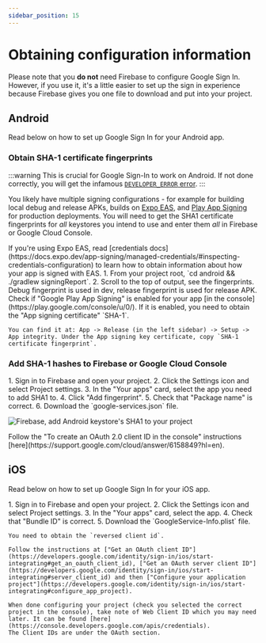 ```yaml
---
sidebar_position: 15
---
```


# Obtaining configuration information

Please note that you **do not** need Firebase to configure Google Sign In. However, if you use it, it's a little easier to set up the sign in experience because Firebase gives you one file to download and put into your project.

## Android

Read below on how to set up Google Sign In for your Android app.

### Obtain SHA-1 certificate fingerprints

:::warning
This is crucial for Google Sign-In to work on Android. If not done correctly, you will get the infamous [`DEVELOPER_ERROR` error](/docs/troubleshooting#developer_error).
:::

You likely have multiple signing configurations - for example for building local debug and release APKs, builds on [Expo EAS](https://docs.expo.dev/app-signing/managed-credentials/#inspecting-credentials-configuration), and [Play App Signing](https://support.google.com/googleplay/android-developer/answer/9842756?hl=en) for production deployments. You will need to get the SHA1 certificate fingerprints
for _all_ keystores you intend to use and enter them _all_ in Firebase or Google Cloud Console.


<Tabs>
  <TabItem value="eas" label="When using Expo EAS">
    If you're using Expo EAS, read [credentials docs](https://docs.expo.dev/app-signing/managed-credentials/#inspecting-credentials-configuration) to learn how to obtain information about how your app is signed with EAS.
  </TabItem>
<TabItem value="local" label="When developing locally">
  1. From your project root, `cd android && ./gradlew signingReport`.
  2. Scroll to the top of output, see the fingerprints. Debug fingerprint is used in dev,
  release fingerprint is used for release APK.
</TabItem>

  <TabItem value="playStore" label="When releasing via Google Play Store">
    Check if "Google Play App Signing" is enabled for your app [in the console](https://play.google.com/console/u/0/).
    If it is enabled, you need to obtain the "App signing certificate" `SHA-1`.

    You can find it at: App -> Release (in the left sidebar) -> Setup -> App integrity. Under the App signing key certificate, copy `SHA-1 certificate fingerprint`.

  </TabItem>
</Tabs>

### Add SHA-1 hashes to Firebase or Google Cloud Console

<Tabs>
  <TabItem value="firebase" label="When using Firebase">
1. Sign in to Firebase and open your project.
2. Click the Settings icon and select Project settings.
3. In the "Your apps" card, select the app you need to add SHA1 to.
4. Click "Add fingerprint".
5. Check that "Package name" is correct.
6. Download the `google-services.json` file.

![Firebase, add Android keystore's SHA1 to your project](/img/android-fingerprint-firebase.png)

  </TabItem>

<TabItem value="cloud-console" label="When not using Firebase">
  Follow the "To create an OAuth 2.0 client ID in the console" instructions
  [here](https://support.google.com/cloud/answer/6158849?hl=en).
</TabItem>

</Tabs>

## iOS

Read below on how to set up Google Sign In for your iOS app.

<Tabs>
  <TabItem value="firebase" label="When using Firebase">
1. Sign in to Firebase and open your project.
2. Click the Settings icon and select Project settings.
3. In the "Your apps" card, select the app.
4. Check that "Bundle ID" is correct.
5. Download the `GoogleService-Info.plist` file.

  </TabItem>

  <TabItem value="cloud-console" label="When not using Firebase">

    You need to obtain the `reversed client id`.

    Follow the instructions at ["Get an OAuth client ID"](https://developers.google.com/identity/sign-in/ios/start-integrating#get_an_oauth_client_id), ["Get an OAuth server client ID"](https://developers.google.com/identity/sign-in/ios/start-integrating#server_client_id) and then ["Configure your application project"](https://developers.google.com/identity/sign-in/ios/start-integrating#configure_app_project).

    When done configuring your project (check you selected the correct project in the console), take note of Web Client ID which you may need later. It can be found [here](https://console.developers.google.com/apis/credentials).
    The Client IDs are under the OAuth section.

  </TabItem>

</Tabs>
